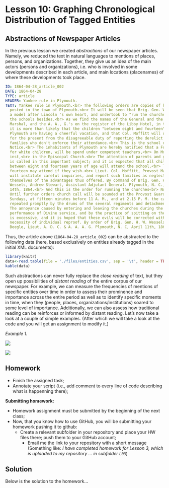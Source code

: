 # Lesson 10: Graphing Chronological Distribution of Tagged Entities

## Abstractions of Newspaper Articles

In the previous lesson we created *abstractions* of our newspaper articles. Namely, we reduced the text in natural languages to mentions of places, persons, and organizations. Together, they give us an idea of the main actors (persons and organizations), i.e. who is involved in some developments described in each article, and main locations (placenames) of where these developments took place.

```yml
ID: 1864-04-28_article_002
DATE: 1864-04-28
TYPE: article
HEADER: Yankee rule in Plymouth.
TEXT: Yankee rule in Plymouth.<br> The following orders are copies of hand-bills
  posted in the town of Plymouth.<br> It will be seen that Brig. Gen. Wessels is
  a model after Lincoln 's own heart, and undertook to "run the churches" and
  the schools besides.<br> As we find the names of the General and the Provost
  Marshal, and the A. A., G.'s on the register of the Libby Hotel, in this city,
  it is more than likely that the children "between eight and fourteen" in
  Plymouth are having a cheerful vacation, and that Col. Moffitt will refrain
  for the present from the disagreeable duty of reporting the derelict heads of
  families who don't enforce their attendance.<br> This is the school order<br>
  Notice.<br> The inhabitants of Plymouth are hereby notified that a Free school,
  for white children, will be spend under competent teachers,<br> On Monday, 18th
  inst,<br> in the Episcopal Church.<br> The attention of parents and guardians
  is called in this important subject; and it is expected that all children
  between eight and fourteen years of age will attend the school.<br> Those over
  fourteen may attend if they wish.<br> Lieut. Col. Moffitt, Provost Marshal,
  will institute careful inquiries, and report such families as neglect to avail
  themselves of the advantages thus offered. By command of Brig. Gen. H. W.
  Wessels, Andrew Stewart, Assistant Adjutant General. Plymouth, N. C., April
  14th, 1864.<br> And this is the order for running the churches<br> Notice<br>
  Until further orders church call will be sounded at the Provost Guard on
  Sundays, at fifteen minutes before 11 A. M., and at 2.15 P. M. the call to be
  repeated promptly by the drums of the several regiments and detachments.<br>
  The annoyance caused by entering and leaving the churches during the
  performance of Divine service, and by the practice of spitting on the floor
  is excessive, and it is hoped that these evils will be corrected without the
  necessity of individual reproof. By order of Brig. Gen. H. W. Wessels, D. F.
  Beegle, Lieut, A. D. C. & A. A. A. G. Plymouth, N. C, April 11th, 1864.
```

Thus, the article above (`1864-04-28_article_002`) can be abstracted to the following data (here, based exclusively on entities already tagged in the initial XML documents):

```r
library(knitr)
data<-read.table(file = './files/entities.csv', sep = '\t', header = TRUE)
kable(data)
```

Such abstractions can never fully replace the *close reading* of text, but they open up possibilities of *distant reading* of the entire corpus of our newspaper. For example, we can measure the frequencies of mentions of specific entities over time in order to assess their prominence and importance across the entire period as well as to identify specific moments in time, when they (people, places, organizations/institutions) soared to some level of importance. Additionally, we can also assess how traditional reading can be reinforces or informed by distant reading. Let's now take a look at a couple of simple examples. (After which we will take a look at the code and you will get an assignment to modify it.)

*Example 1.* 

![](./files/plot_sherman.png)

![](./files/plot_atlanta.png)



## Homework{#HWL10}

- Finish the assigned task;
- Annotate your script (i.e., add comment to every line of code describing what is happenning there);

**Submitting homework:**

* Homework assignment must be submitted by the beginning of the next class;
* Now, that you know how to use GitHub, you will be submitting your homework pushing it to github:
  * Create a relevant subfolder in your repository and place your HW files there; push them to your GitHub account;
	* Email me the link to your repository with a short message (Something like: *I have completed homework for Lesson 3, which is uploaded to my repository ... in subfolder `L03`*)


## Solution{#SolutionL10}

Below is the solution to the homework...

```r


```
